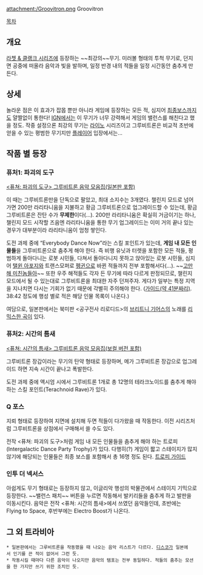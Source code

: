 attachment:/Groovitron.png
Groovitron

[[목차]]
== 개요 ==
[[라쳇 & 클랭크 시리즈]]에 등장하는 ~~최강의~~무기.
미러볼 형태의 투척 무기로, 던지면 공중에 떠올라 음악과 빛을 발하며, 일정 반경 내의 적들을 일정 시간동안 춤추게 만든다.

== 상세 ==
놀라운 점은 이 효과가 잡몹 뿐만 아니라 게임에 등장하는 모든 적, 심지어 [[최종보스]]까지도 얄짤없이 통한다! [[IGN]]에서는 이 무기가 너무 강력해서 게임의 밸런스를 해친다고 했을 정도. 작중 설정으론 최강의 무기는 [[라이노]] 시리즈이고 그루비트론은 비교적 초반에 얻을 수 있는 평범한 무기지만 [[플레이어]] 입장에서는...

== 작품 별 등장 ==
=== 퓨처1: 파괴의 도구 ===
[[https://www.youtube.com/watch?v=0ztTxI2liJE|<퓨쳐: 파괴의 도구> 그루비트론 음악 모음집(일본판 포함)]]

이 때는 그루비트론만을 단독으로 팔았고, 최대 소지수는 3개였다. 챌린지 모드로 넘어가면 200만 라리타니움을 지불하고 황금 그루비트론으로 업그레이드할 수 있는데, 황금 그루비트론은 잔탄 수가 '''무제한'''이다(...). 200만 라리타니움은 확실히 거금이기는 하나, 챌린지 모드 시작할 즈음엔 라리타니움을 통한 무기 업그레이드는 이미 거의 끝나 있는 경우가 대부분이라 라리타니움이 엄청 쌓인다.

도전 과제 중에 “Everybody Dance Now”라는 스킬 포인트가 있는데, '''게임 내 모든 인물들'''을 그루비트론으로 춤추게 해야 한다. 즉 비행 유닛과 터렛을 포함한 모든 적들, 평범하게 돌아다니는 로봇 시민들, 다쳐서 돌아다니지 못하고 앉아있는 로봇 시민들, 심지어 [[탤윈 아포지]]와 트랜스모퍼로 [[펭귄]]으로 바뀐 적들까지 전부 포함해서다(…). ~~[[고만해 미친놈들아]]~~ 또한 우주 해적들도 각자 든 무기에 따라 다르게 판정되므로, 챌린지 모드에서 될 수 있는대로 그루비트론을 최대한 자주 던져주자. 게다가 일부는 특정 지역을 지나치면 다시는 기회가 없기 때문에 각별히 주의해야 한다. ([https://www.youtube.com/watch?v=UXSdGUNT04U|비디오 가이드(약 41분짜리)]. 38:42 정도에 행성 별로 적은 해당 인물 목록이 나온다.)

여담으로, 일본판에서는 북미판 <공구전사 리로디드>의 [[브리트니 기어스]]의 노래를 [[https://www.youtube.com/watch?v=PhyMtn0uUG0|리믹스한 곡]]이 있다.

=== 퓨처2: 시간의 틈새 ===
[[https://www.youtube.com/watch?v=aWL0eq3s3T8|<퓨쳐: 시간의 틈새> 그루비트론 음악 모음집(보컬 버전 포함)]]

그루비트론 장갑이라는 무기의 탄약 형태로 등장하며, 메가 그루비트론 장갑으로 업그레이드 하면 지속 시간이 끝나고 폭발한다.

도전 과제 중에 액시엄 시에서 그루비트론 1개로 총 12명의 테라크노이드를 춤추게 해야 하는 스킬 포인트(Terachnoid Rave)가 있다.

=== Q 포스 ===
지뢰 형태로 등장하여 지면에 설치해 두면 적들이 다가왔을 때 작동한다. 이전 시리즈처럼 그루비트론을 상점에서 구매해서 쓸 수도 있다.

전작 <퓨쳐: 파괴의 도구>처럼 게임 내 모든 인물들을 춤추게 해야 하는 트로피(Intergalactic Dance Party Trophy)가 있다. 다행히(?) 게임이 짧고 스테이지가 많지 않기에 해당되는 인물들은 최종 보스를 포함해서 총 16명 정도 된다. [[https://www.youtube.com/watch?v=ACJWBy82u10|트로피 가이드]]

=== 인투 더 넥서스 ===
아쉽게도 무기 형태로는 등장하지 않고, 이글리악 행성의 박물관에서 스테이지 기믹으로 등장한다. ~~밸런스 패치~~ 버튼을 누르면 작동해서 발키리들을 춤추게 하고 발판을 이동시킨다. 음악은 전작 <퓨쳐: 시간의 틈새>에서 쓰였던 음악들인데, 초반에는 Flying to Space, 후반부에는 Electro Boost가 나온다.

== 그 외 트라비아 ==
 * 일본판에서는 그루비트론을 작동했을 때 나오는 음악 리스트가 다르다. [[디스코]]가 일본에서 인기를 끈 적이 없어서 그런 듯.
 * 작동시킬 때마다 다른 음악이 나오지만 음악의 템포는 전부 동일하다. 적들의 춤추는 모션을 한 가지만 쓰기 위한 조치인 듯.
